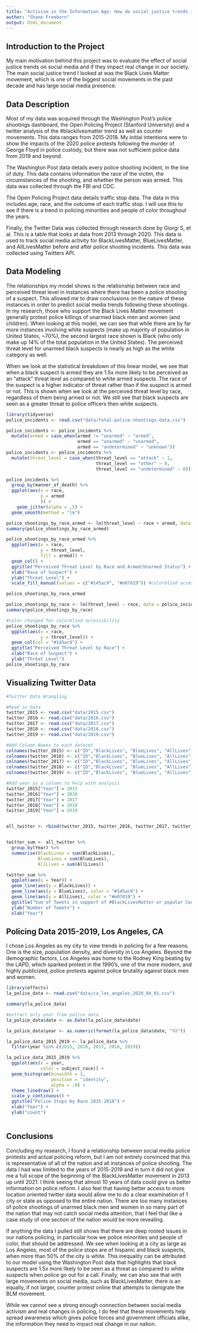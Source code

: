 ```yaml
---
title: "Activism in the Information Age: How do social justice trends impact change?"
author: "Shane Freeborn"
output: html_document
---
```


## Introduction to the Project

My main motivation behind this project was to evaluate the effect of social justice trends on social media and if they impact real change in our society. The main social justice trend I looked at was the Black Lives Matter movement, which is one of the biggest social movements in the past decade and has large social media presence.

## Data Description

Most of my data was acquired through the Washington Post's police shootings dashboard, the Open Policing Project (Stanford University) and a twitter analysis of the #blacklivesmatter trend as well as counter movements. This data ranges from 2015-2018. My initial intentions were to show the impacts of the 2020 police protests following the murder of George Floyd in police custody, but there was not sufficient police data from 2019 and beyond.

The Washington Post data details every police shooting incident, in the line of duty. This data contains information the race of the victim, the circumstances of the shooting, and whether the person was armed. This data was collected through the FBI and CDC.

The Open Policing Project data details traffic stop data. The data in this includes age, race, and the outcome of each traffic stop. I will use this to see if there is a trend in policing minorities and people of color throughout the years.

Finally, the Twitter Data was collected through research done by Giorgi S, et al. This is a table that looks at data from 2013 through 2020. This data is used to track social media activity for BlackLivesMatter, BlueLivesMatter, and AllLivesMatter before and after police shooting incidents. This data was collected using Twitters API.

## Data Modeling

The relationships my model shows is the relationship between race and perceived threat level in instances where there has been a police shooting of a suspect.
This allowed me to draw conclusions on the nature of these instances in order to predict social media trends following these shootings. In my research, those who support the Black Lives Matter movement generally protest police killings of unarmed black men and women (and children). When looking at this model, we can see that while there are by far more instances involving white suspects (make up majority of population in United States, ~70%), the second largest race shown is Black (who only make up 14% of the total population in the United States). The perceived threat level for unarmed black suspects is nearly as high as the white category as well. 

When we look at the statistical breakdown of this linear model, we see that when a black suspect is armed they are 1.5x more likely to be perceived as an "attack" threat level as compared to white armed suspects. The race of the suspect is a higher indicator of threat rather than if the suspect is armed or not. This is shown when we look at the perceived threat level by race, regardless of them being armed or not. We still see that black suspects are seen as a greater threat to police officers then white suspects.
```r
library(tidyverse)
police_incidents <- read.csv("data/fatal-police-shootings-data.csv")

police_incidents <- police_incidents %>%
  mutate(armed = case_when(armed != "unarmed" ~ "armed",
                           armed == "unarmed" ~ "unarmed",
                           armed == "undetermined" ~ "unknown"))
police_incidents <- police_incidents %>%
  mutate(threat_level = case_when(threat_level == "attack" ~ 1,
                                  threat_level == "other" ~ 0,
                                  threat_level == "undetermined" ~ 0))

police_incidents %>%
  group_by(manner_of_death) %>%
  ggplot(aes(x = race,
             y = armed
             )) + 
    geom_jitter(alpha = .5) +
  geom_smooth(method = "lm")

police_shootings_by_race_armed <- lm(threat_level ~ race + armed, data = police_incidents)
summary(police_shootings_by_race_armed)

police_shootings_by_race_armed %>%
  ggplot(aes(x = race,
             y = threat_level,
             fill = armed)) + 
  geom_col() + 
  ggtitle("Perceived Threat Level by Race and Armed/Unarmed Status") + 
  xlab("Race of Suspect") + 
  ylab("Threat Level") +
  scale_fill_manual(values = c("#145ac9", "#e07d19")) #colorblind accessibility

police_shootings_by_race_armed

police_shootings_by_race <- lm(threat_level ~ race, data = police_incidents)
summary(police_shootings_by_race)

#color changed for colorblind accessibility
police_shootings_by_race %>%
  ggplot(aes(x = race,
             y = threat_level)) + 
  geom_col(col = "#145ac9") +
  ggtitle("Perceived Threat Level by Race") + 
  xlab("Race of Suspect") + 
  ylab("Threat Level")
police_shootings_by_race
```

## Visualizing Twitter Data
```r
#Twitter Data Wrangling

#Read in Data
twitter_2015 <- read.csv("data/2015.csv")
twitter_2016 <- read.csv("data/2016.csv")
twitter_2017 <- read.csv("data/2017.csv")
twitter_2018 <- read.csv("data/2018.csv")
twitter_2019 <- read.csv("data/2019.csv")

#Add Column Names to each dataset
colnames(twitter_2015) <- c("ID","BlackLives", "BlueLives", "AllLives")
colnames(twitter_2016) <- c("ID","BlackLives", "BlueLives", "AllLives")
colnames(twitter_2017) <- c("ID","BlackLives", "BlueLives", "AllLives")
colnames(twitter_2018) <- c("ID","BlackLives", "BlueLives", "AllLives")
colnames(twitter_2019) <- c("ID","BlackLives", "BlueLives", "AllLives")

#Add year as a column to help with analysis
twitter_2015["Year"] = 2015
twitter_2016["Year"] = 2016
twitter_2017["Year"] = 2017
twitter_2018["Year"] = 2018
twitter_2019["Year"] = 2019


all_twitter <- rbind(twitter_2015, twitter_2016, twitter_2017, twitter_2018, twitter_2019)


twitter_sum <- all_twitter %>%
  group_by(Year) %>%
  summarise(BlackLives = sum(BlackLives),
            BlueLives = sum(BlueLives),
            AllLives = sum(AllLives))

twitter_sum %>%
  ggplot(aes(x = Year)) +
  geom_line(aes(y = BlackLives)) + 
  geom_line(aes(y = BlueLives), color = "#145ac9") + 
  geom_line(aes(y = AllLives), color = "#e07d19") + 
  ggtitle("Sum of Tweets in support of #BlackLivesMatter or popular Counter-Movements") +
  ylab("Number of Tweets") + 
  xlab("Year")


```
## Policing Data 2015-2019, Los Angeles, CA

I chose Los Angeles as my city to view trends in policing for a few reasons. One is the size, population density, and diversity in Los Angeles. Beyond the demographic factors, Los Angeles was home to the Rodney King beating by the LAPD, which sparked protest in the 1990's, one of the more modern, and highly publicized, police protests against police brutality against black men and women.
```r
library(effects)
la_police_data <- read.csv("data/ca_los_angeles_2020_04_01.csv")

summary(la_police_data)

#extract only year from police data
la_police_data$date <- as.Date(la_police_data$date)

la_police_data$year <- as.numeric(format(la_police_data$date, "%Y"))

la_police_data_2015_2019 <- la_police_data %>%
  filter(year %in% c(2015, 2016, 2017, 2018, 2019))

la_police_data_2015_2019 %>%
  ggplot(aes(x = year,
             color = subject_race)) +
  geom_histogram(binwidth = 1,
                 position = "identity",
                 alpha = .0) +
  theme_linedraw() +
  scale_y_continuous() + 
  ggtitle("Police Stops by Race 2015-2018") +
  xlab("Year") + 
  ylab("count")
  

```
## Conclusions

Concluding my research, I found a relationship between social media police protests and actual policing reform, but I am not entirely convinced that this is representative of all of the nation and all instances of police shooting. The data I had was limited to the years of 2015-2019 and in turn it did not give me a full scope of the beginning of the BlackLivesMatter movement in 2013 up until 2021. I think seeing that almost 10 years of data could give us better information on police reform. I also feel that having better access to more location oriented twitter data would allow me to do a clear examination of 1 city or state as opposed to the entire nation. There are too many instances of police shootings of unarmed black men and women in so many part of the nation that may not catch social media attention, that I feel that like a case study of one section of the nation would be more revealing. 

If anything the data I pulled still shows that there are deep rooted issues in our nations policing, in particular how we police minorities and people of color, that should be addressed. We see when looking at a city as large as Los Angeles, most of the police stops are of hispanic and black suspects, when more than 50% of the city is white. This inequality can be attributed to our model using the Washington Post data that highlights that black suspects are 1.5x more likely to be seen as a threat as compared to white suspects when police go out for a call. Finally, we can also see that with large movements on social media, such as BlackLivesMatter, there is an equally, if not larger, counter protest online that attempts to denigrate the BLM movement. 

While we cannot see a strong enough connection between social media activism and real changes in policing, I do feel that these movements help spread awareness which gives police forces and government officials alike, the information they need to impact real change in our nation.
